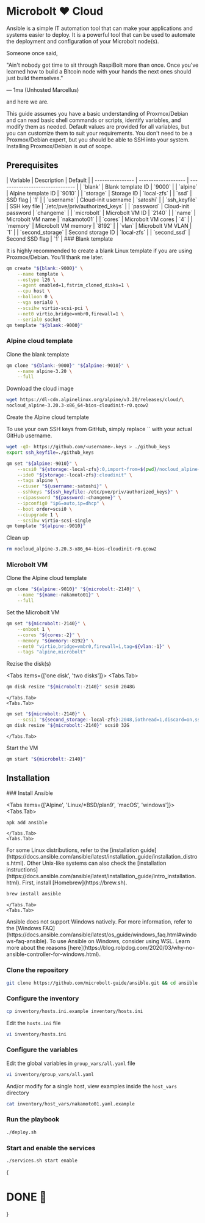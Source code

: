 
# Microbolt ❤️ Cloud

Ansible is a simple IT automation tool that can make your applications and
systems easier to deploy. It is a powerful tool that can be used to automate the
deployment and configuration of your Microbolt node(s).

Someone once said,

<Callout type="info">
"Ain't nobody got time to sit through RaspiBolt more than once. Once you've
learned how to build a Bitcoin node with your hands the next ones should just
build themselves."

— 1ma (Unhosted Marcellus)
</Callout>

and here we are.

<Callout type="error">
This guide assumes you have a basic understanding of Proxmox/Debian and can read
basic shell commands or scripts, identify variables, and modify them as needed.
Default values are provided for all variables, but you can customize them to
suit your requirements. You don't need to be a Proxmox/Debian expert, but you
should be able to SSH into your system. Installing Proxmox/Debian is out of
scope.
</Callout>

## Prerequisites

<FAQBox title="Variables">
| Variable         | Description         | Default                         |
| ---------------- | ------------------- | ------------------------------- |
| `blank`          | Blank template ID   | `9000`                          |
| `alpine`         | Alpine template ID  | `9010`                          |
| `storage`        | Storage ID          | `local-zfs`                     |
| `ssd`            | SSD flag            | `1`                             |
| `username`       | Cloud-init username | `satoshi`                       |
| `ssh_keyfile`    | SSH key file        | `/etc/pve/priv/authorized_keys` |
| `password`       | Cloud-init password | `changeme`                      |
| `microbolt`      | Microbolt VM ID     | `2140`                          |
| `name`           | Microbolt VM name   | `nakamoto01`                    |
| `cores`          | Microbolt VM cores  | `4`                             |
| `memory`         | Microbolt VM memory | `8192`                          |
| `vlan`           | Microbolt VM VLAN   | `1`                             |
| `second_storage` | Second storage ID   | `local-zfs`                     |
| `second_ssd`     | Second SSD flag     | `1`                             |
</FAQBox>

<Steps>
### Blank template

It is highly recommended to create a blank Linux template if you are using
Proxmox/Debian. You'll thank me later.

```sh copy
qm create "${blank:-9000}" \
    --name template \
    --ostype l26 \
    --agent enabled=1,fstrim_cloned_disks=1 \
    --cpu host \
    --balloon 0 \
    --vga serial0 \
    --scsihw virtio-scsi-pci \
    --net0 virtio,bridge=vmbr0,firewall=1 \
    --serial0 socket
qm template "${blank:-9000}"
```

### Alpine cloud template

Clone the blank template

```sh copy
qm clone "${blank:-9000}" "${alpine:-9010}" \
    --name alpine-3.20 \
    --full
```

Download the cloud image

```sh copy
wget https://dl-cdn.alpinelinux.org/alpine/v3.20/releases/cloud/\
nocloud_alpine-3.20.3-x86_64-bios-cloudinit-r0.qcow2
```

Create the Alpine cloud template

<Callout type="info">
To use your own SSH keys from GitHub, simply replace `<username>` with your
actual GitHub username.

```sh
wget -qO- https://github.com/<username>.keys > ./github_keys
export ssh_keyfile=./github_keys
```
</Callout>

```sh copy
qm set "${alpine:-9010}" \
    --scsi0 "${storage:-local-zfs}:0,import-from=$(pwd)/nocloud_alpine-3.20.3-x86_64-bios-cloudinit-r0.qcow2,iothread=1,discard=on,ssd=${ssd:-1}" \
    --ide0 "${storage:-local-zfs}:cloudinit" \
    --tags alpine \
    --ciuser "${username:-satoshi}" \
    --sshkeys "${ssh_keyfile:-/etc/pve/priv/authorized_keys}" \
    --cipassword "${password:-changeme}" \
    --ipconfig0 "ip6=auto,ip=dhcp" \
    --boot order=scsi0 \
    --ciupgrade 1 \
    --scsihw virtio-scsi-single
qm template "${alpine:-9010}"
```

Clean up

```sh copy
rm nocloud_alpine-3.20.3-x86_64-bios-cloudinit-r0.qcow2
```

### Microbolt VM

Clone the Alpine cloud template

```sh copy
qm clone "${alpine:-9010}" "${microbolt:-2140}" \
    --name "${name:-nakamoto01}" \
    --full
```

Set the Microbolt VM

```sh copy
qm set "${microbolt:-2140}" \
    --onboot 1 \
    --cores "${cores:-2}" \
    --memory "${memory:-8192}" \
    --net0 "virtio,bridge=vmbr0,firewall=1,tag=${vlan:-1}" \
    --tags "alpine,microbolt"
```

Rezise the disk(s)

<Tabs items={['one disk', 'two disks']}>
    <Tabs.Tab>
```sh copy
qm disk resize "${microbolt:-2140}" scsi0 2048G
```
    </Tabs.Tab>
    <Tabs.Tab>
```sh copy
qm set "${microbolt:-2140}" \
    --scsi1 "${second_storage:-local-zfs}:2048,iothread=1,discard=on,ssd=${second_ssd:-1}"
qm disk resize "${microbolt:-2140}" scsi0 32G
```
    </Tabs.Tab>
</Tabs>

Start the VM

```sh copy
qm start "${microbolt:-2140}"
```
</Steps>

## Installation

<Steps>
### Install Ansible

<Tabs items={['Alpine', 'Linux/*BSD/plan9', 'macOS', 'windows']}>
    <Tabs.Tab>
```sh copy
apk add ansible
```
    </Tabs.Tab>
    <Tabs.Tab>
<Callout type="info">
For some Linux distributions, refer to the [installation
guide](https://docs.ansible.com/ansible/latest/installation_guide/installation_distros.html).
Other Unix-like systems can also check the [installation
instructions](https://docs.ansible.com/ansible/latest/installation_guide/intro_installation.html).
</Callout>
    </Tabs.Tab>
    <Tabs.Tab>
<Callout type="warning">
First, install [Homebrew](https://brew.sh).
</Callout>

```sh copy
brew install ansible
```
    </Tabs.Tab>
    <Tabs.Tab>
<Callout type="error">
Ansible does not support Windows natively. For more information, refer to the
[Windows FAQ](https://docs.ansible.com/ansible/latest/os_guide/windows_faq.html#windows-faq-ansible).
To use Ansible on Windows, consider using WSL. Learn more about the reasons
[here](https://blog.rolpdog.com/2020/03/why-no-ansible-controller-for-windows.html).
</Callout>
    </Tabs.Tab>
</Tabs>

### Clone the repository

```sh copy
git clone https://github.com/microbolt-guide/ansible.git && cd ansible
```

### Configure the inventory

```sh copy
cp inventory/hosts.ini.example inventory/hosts.ini
```

Edit the `hosts.ini` file

```sh copy
vi inventory/hosts.ini
```

### Configure the variables

Edit the global variables in `group_vars/all.yaml` file

```sh copy
vi inventory/group_vars/all.yaml
```

And/or modify for a single host, view examples inside the `host_vars` directory

```sh copy
cat inventory/host_vars/nakamoto01.yaml.example
```

### Run the playbook

```sh copy
./deploy.sh
```

### Start and enable the services

```sh copy
./services.sh start enable
```
</Steps>

{<h1>DONE 🎉</h1>}